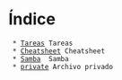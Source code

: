= Índice =

  * [[Tareas]] Tareas
  * [[Cheatsheet]] Cheatsheet
  * [[Samba]]  Samba
  * [[private]] Archivo privado
